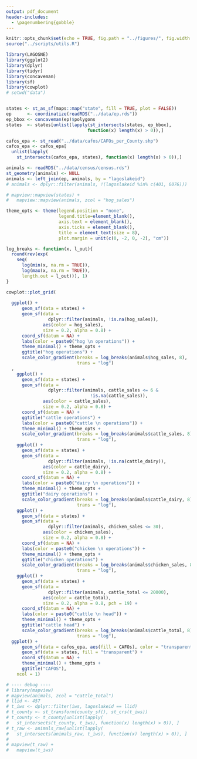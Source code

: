 ```yaml
---
output: pdf_document
header-includes: 
  - \pagenumbering{gobble}
---
```


```r
knitr::opts_chunk$set(echo = TRUE, fig.path = "../figures/", fig.width = 7, fig.height = 7)
source("../scripts/utils.R")
```

```r
library(LAGOSNE)
library(ggplot2)
library(dplyr)
library(tidyr)
library(concaveman)
library(sf)
library(cowplot)
# setwd("data")


states <- st_as_sf(maps::map("state", fill = TRUE, plot = FALSE))
ep      <- coordinatize(readRDS("../data/ep.rds"))
ep_bbox <- concaveman(ep)$polygons
states  <- states[unlist(lapply(st_intersects(states, ep_bbox), 
                               function(x) length(x) > 0)),]

cafos_epa <- st_read("../data/cafos/CAFOs_per_County.shp")
cafos_epa <- cafos_epa[
  unlist(lapply(
    st_intersects(cafos_epa, states), function(x) length(x) > 0)),]

animals <- readRDS("../data/census/census.rds")
st_geometry(animals) <- NULL
animals <- left_join(ep, animals, by = "lagoslakeid")
# animals <- dplyr::filter(animals, !(lagoslakeid %in% c(401, 6076)))

# mapview::mapview(states) +
#   mapview::mapview(animals, zcol = "hog_sales")

theme_opts <- theme(legend.position = "none", 
                    legend.title=element_blank(),
                    axis.text = element_blank(), 
                    axis.ticks = element_blank(), 
                    title = element_text(size = 8), 
                    plot.margin = unit(c(0, -2, 0, -2), "cm"))

log_breaks <- function(x, l_out){
  round(rev(exp(
    seq(
      log(min(x, na.rm = TRUE)), 
      log(max(x, na.rm = TRUE)), 
      length.out = l_out))), 1)
}

cowplot::plot_grid(
    
  ggplot() +
      geom_sf(data = states) +
      geom_sf(data = 
                dplyr::filter(animals, !is.na(hog_sales)), 
              aes(color = hog_sales), 
              size = 0.2, alpha = 0.8) +
      coord_sf(datum = NA) + 
      labs(color = paste0("hog \n operations")) +
      theme_minimal() + theme_opts +
      ggtitle("hog operations") +
      scale_color_gradient(breaks = log_breaks(animals$hog_sales, 8), 
                           trans = "log")
  ,
    ggplot() +
      geom_sf(data = states) +
      geom_sf(data = 
                dplyr::filter(animals, cattle_sales <= 6 & 
                                !is.na(cattle_sales)), 
              aes(color = cattle_sales), 
              size = 0.2, alpha = 0.8) +
      coord_sf(datum = NA) + 
      ggtitle("cattle operations") +
      labs(color = paste0("cattle \n operations")) +
      theme_minimal() + theme_opts +
      scale_color_gradient(breaks = log_breaks(animals$cattle_sales, 8), 
                           trans = "log"),
    ggplot() +
      geom_sf(data = states) +
      geom_sf(data = 
                dplyr::filter(animals, !is.na(cattle_dairy)), 
              aes(color = cattle_dairy), 
              size = 0.2, alpha = 0.8) +
      coord_sf(datum = NA) + 
      labs(color = paste0("dairy \n operations")) +
      theme_minimal() + theme_opts +
      ggtitle("dairy operations") +
      scale_color_gradient(breaks = log_breaks(animals$cattle_dairy, 8), 
                           trans = "log"),
    ggplot() +
      geom_sf(data = states) +
      geom_sf(data = 
                dplyr::filter(animals, chicken_sales <= 30), 
              aes(color = chicken_sales), 
              size = 0.2, alpha = 0.8) +
      coord_sf(datum = NA) + 
      labs(color = paste0("chicken \n operations")) +
      theme_minimal() + theme_opts +
      ggtitle("chicken operations") +
      scale_color_gradient(breaks = log_breaks(animals$chicken_sales, 8), 
                           trans = "log"),
    ggplot() +
      geom_sf(data = states) +
      geom_sf(data = 
                dplyr::filter(animals, cattle_total <= 20000), 
              aes(color = cattle_total), 
              size = 0.2, alpha = 0.8, pch = 19) +
      coord_sf(datum = NA) + 
      labs(color = paste0("cattle \n head")) +
      theme_minimal() + theme_opts +
      ggtitle("cattle head") +
      scale_color_gradient(breaks = log_breaks(animals$cattle_total, 8), 
                           trans = "log"), 
  ggplot() +
      geom_sf(data = cafos_epa, aes(fill = CAFOs), color = "transparent") +
      geom_sf(data = states, fill = "transparent") +
      coord_sf(datum = NA) + 
      theme_minimal() + theme_opts +
      ggtitle("CAFOS"),
    ncol = 1)

# ---- debug ----
# library(mapview)
# mapview(animals, zcol = "cattle_total")
# llid <- 457
# t_iws <- dplyr::filter(iws, lagoslakeid == llid)
# t_county <- st_transform(county_sf(), st_crs(t_iws))
# t_county <- t_county[unlist(lapply(
#   st_intersects(t_county, t_iws), function(x) length(x) > 0)), ]
# t_raw <- animals_raw[unlist(lapply(
#   st_intersects(animals_raw, t_iws), function(x) length(x) > 0)), ]
# 
# mapview(t_raw) +
#   mapview(t_iws)
```
